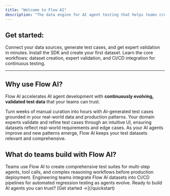 ```yaml
---
title: "Welcome to Flow AI"
description: "The data engine for AI agent testing that helps teams create expert-validated test datasets for reliable AI agent development."
---
```


## Get started:

<CardGroup cols={2}>
  <Card title="🚀 Quick Start" href="/quickstart">
    Connect your data sources, generate test cases, and get expert validation in minutes. Install the SDK and create your first dataset.
  </Card>
  <Card title="📚 How-to Guides" href="/guides">
    Learn the core workflows: dataset creation, expert validation, and CI/CD integration for continuous testing.
  </Card>
</CardGroup>

---

## Why use Flow AI?

Flow AI accelerates AI agent development with **continuously evolving, validated test data** that your teams can trust.

<AccordionGroup>
  <Accordion title="Create robust test data faster">
    Turn weeks of manual curation into hours with AI-generated test cases grounded in your real-world data and production patterns.
  </Accordion>
  
  <Accordion title="Expert validation built-in">
    Your domain experts validate and refine test cases through an intuitive UI, ensuring datasets reflect real-world requirements and edge cases.
  </Accordion>
  
  <Accordion title="Evolve with your agents">
    As your AI agents improve and new patterns emerge, Flow AI keeps your test datasets relevant and comprehensive.
  </Accordion>
</AccordionGroup>

## What do teams build with Flow AI?

<Tabs>
  <Tab title="AI Agent Testing">
    Teams use Flow AI to create comprehensive test suites for multi-step agents, tool calls, and complex reasoning workflows before production deployment.
  </Tab>
  
  <Tab title="Continuous Validation">
    Engineering teams integrate Flow AI datasets into CI/CD pipelines for automated regression testing as agents evolve.
  </Tab>
</Tabs>

<Note>
Ready to build AI agents you can trust? [Get started →](/quickstart)
</Note>
